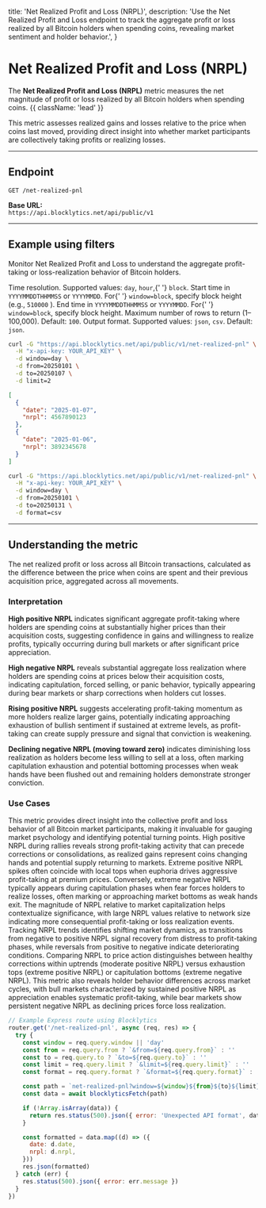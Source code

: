   title: 'Net Realized Profit and Loss (NRPL)',
  description:
    'Use the Net Realized Profit and Loss endpoint to track the aggregate profit or loss realized by all Bitcoin holders when spending coins, revealing market sentiment and holder behavior.',
}

# Net Realized Profit and Loss (NRPL)

The **Net Realized Profit and Loss (NRPL)** metric measures the net magnitude of profit or loss realized by all Bitcoin holders when spending coins. {{ className: 'lead' }}

This metric assesses realized gains and losses relative to the price when coins last moved, providing direct insight into whether market participants are collectively taking profits or realizing losses.

---

## Endpoint

`GET /net-realized-pnl`

**Base URL:**  
`https://api.blocklytics.net/api/public/v1`

---

## Example using filters

<Row>
  <Col>

Monitor Net Realized Profit and Loss to understand the aggregate profit-taking or loss-realization behavior of Bitcoin holders.

<Properties>
  <Property name="window" type="string">
    Time resolution. Supported values: <code>day</code>, <code>hour</code>,{' '}
    <code>block</code>.
  </Property>
  <Property name="from" type="string">
    Start time in <code>YYYYMMDDTHHMMSS</code> or <code>YYYYMMDD</code>. For{' '}
    <code>window=block</code>, specify block height (e.g., <code>510000</code>
    ).
  </Property>
  <Property name="to" type="string">
    End time in <code>YYYYMMDDTHHMMSS</code> or <code>YYYYMMDD</code>. For{' '}
    <code>window=block</code>, specify block height.
  </Property>
  <Property name="limit" type="integer">
    Maximum number of rows to return (1–100,000). Default: <code>100</code>.
  </Property>
  <Property name="format" type="string">
    Output format. Supported values: <code>json</code>, <code>csv</code>.
    Default: <code>json</code>.
  </Property>
</Properties>

  </Col>
  <Col>

```bash {title="Requesting Net Realized Profit and Loss data"}
curl -G "https://api.blocklytics.net/api/public/v1/net-realized-pnl" \
  -H "x-api-key: YOUR_API_KEY" \
  -d window=day \
  -d from=20250101 \
  -d to=20250107 \
  -d limit=2
```

```json {title="Sample JSON response"}
[
  {
    "date": "2025-01-07",
    "nrpl": 4567890123
  },
  {
    "date": "2025-01-06",
    "nrpl": 3892345678
  }
]
```

```bash {title="Exporting as CSV"}
curl -G "https://api.blocklytics.net/api/public/v1/net-realized-pnl" \
  -H "x-api-key: YOUR_API_KEY" \
  -d window=day \
  -d from=20250101 \
  -d to=20250131 \
  -d format=csv
```

  </Col>
</Row>

---

## Understanding the metric

<Row>
  <Col>

<Properties>
  <Property name="nrpl" type="number">
    The net realized profit or loss across all Bitcoin transactions, calculated
    as the difference between the price when coins are spent and their previous
    acquisition price, aggregated across all movements.
  </Property>
</Properties>

### Interpretation

**High positive NRPL** indicates significant aggregate profit-taking where holders are spending coins at substantially higher prices than their acquisition costs, suggesting confidence in gains and willingness to realize profits, typically occurring during bull markets or after significant price appreciation.

**High negative NRPL** reveals substantial aggregate loss realization where holders are spending coins at prices below their acquisition costs, indicating capitulation, forced selling, or panic behavior, typically appearing during bear markets or sharp corrections when holders cut losses.

**Rising positive NRPL** suggests accelerating profit-taking momentum as more holders realize larger gains, potentially indicating approaching exhaustion of bullish sentiment if sustained at extreme levels, as profit-taking can create supply pressure and signal that conviction is weakening.

**Declining negative NRPL (moving toward zero)** indicates diminishing loss realization as holders become less willing to sell at a loss, often marking capitulation exhaustion and potential bottoming processes when weak hands have been flushed out and remaining holders demonstrate stronger conviction.

### Use Cases

This metric provides direct insight into the collective profit and loss behavior of all Bitcoin market participants, making it invaluable for gauging market psychology and identifying potential turning points. High positive NRPL during rallies reveals strong profit-taking activity that can precede corrections or consolidations, as realized gains represent coins changing hands and potential supply returning to markets. Extreme positive NRPL spikes often coincide with local tops when euphoria drives aggressive profit-taking at premium prices. Conversely, extreme negative NRPL typically appears during capitulation phases when fear forces holders to realize losses, often marking or approaching market bottoms as weak hands exit. The magnitude of NRPL relative to market capitalization helps contextualize significance, with large NRPL values relative to network size indicating more consequential profit-taking or loss realization events. Tracking NRPL trends identifies shifting market dynamics, as transitions from negative to positive NRPL signal recovery from distress to profit-taking phases, while reversals from positive to negative indicate deteriorating conditions. Comparing NRPL to price action distinguishes between healthy corrections within uptrends (moderate positive NRPL) versus exhaustion tops (extreme positive NRPL) or capitulation bottoms (extreme negative NRPL). This metric also reveals holder behavior differences across market cycles, with bull markets characterized by sustained positive NRPL as appreciation enables systematic profit-taking, while bear markets show persistent negative NRPL as declining prices force loss realization.

  </Col>
  <Col>

```js {title="Node.js (Express) example"}
// Example Express route using Blocklytics
router.get('/net-realized-pnl', async (req, res) => {
  try {
    const window = req.query.window || 'day'
    const from = req.query.from ? `&from=${req.query.from}` : ''
    const to = req.query.to ? `&to=${req.query.to}` : ''
    const limit = req.query.limit ? `&limit=${req.query.limit}` : ''
    const format = req.query.format ? `&format=${req.query.format}` : ''

    const path = `net-realized-pnl?window=${window}${from}${to}${limit}${format}`
    const data = await blocklyticsFetch(path)

    if (!Array.isArray(data)) {
      return res.status(500).json({ error: 'Unexpected API format', data })
    }

    const formatted = data.map((d) => ({
      date: d.date,
      nrpl: d.nrpl,
    }))
    res.json(formatted)
  } catch (err) {
    res.status(500).json({ error: err.message })
  }
})
```

  </Col>
</Row>
